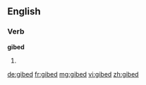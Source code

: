 {{also|ġibed}}
==English==

===Verb===
'''gibed'''

# {{past of|gibe}}

[[de:gibed]]
[[fr:gibed]]
[[mg:gibed]]
[[vi:gibed]]
[[zh:gibed]]